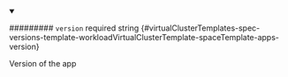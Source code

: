 
<details className="config-field" data-expandable="false" open>
<summary>

######### `version` <span className="config-field-required" data-required="false">required</span> <span className="config-field-type">string</span> <span className="config-field-default"></span> <span className="config-field-enum"></span> {#virtualClusterTemplates-spec-versions-template-workloadVirtualClusterTemplate-spaceTemplate-apps-version}

Version of the app

</summary>



</details>
